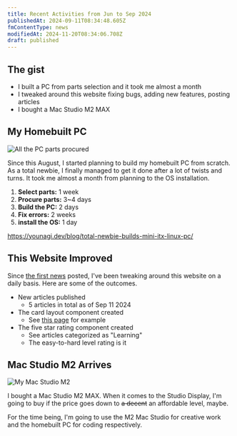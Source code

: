 ```yaml
---
title: Recent Activities from Jun to Sep 2024
publishedAt: 2024-09-11T08:34:48.605Z
fmContentType: news
modifiedAt: 2024-11-20T08:34:06.708Z
draft: published
---
```


## The gist

- I built a PC from parts selection and it took me almost a month
- I tweaked around this website fixing bugs, adding new features, posting articles
- I bought a Mac Studio M2 MAX

## My Homebuilt PC

![ All the PC parts procured ](../../../assets/images/pc-parts.webp)

Since this August, I started planning to build my homebuilt PC from scratch. As a total newbie, I finally managed to get it done after a lot of twists and turns. It took me almost a month from planning to the OS installation.

1. **Select parts:** 1 week
2. **Procure parts:** 3~4 days
3. **Build the PC:** 2 days
4. **Fix errors:** 2 weeks
5. **install the OS:** 1 day

https://younagi.dev/blog/total-newbie-builds-mini-itx-linux-pc/

## This Website Improved

Since [the first news](https://younagi.dev/news/created-my-personal-website/) posted, I've been tweaking around this website on a daily basis. Here are some of the outcomes.

- New articles published
  - 5 articles in total as of Sep 11 2024
- The card layout component created
  - See [this page](https://younagi.dev/tools/) for example
- The five star rating component created
  - See articles categorized as "Learning"
  - The easy-to-hard level rating is it

## Mac Studio M2 Arrives

![ My Mac Studio M2 ](../../../assets/images/mac-studio-img.webp)

I bought a Mac Studio M2 MAX. When it comes to the Studio Display, I'm going to buy if the price goes down to ~~a decent~~ an affordable level, maybe.

For the time being, I'm going to use the M2 Mac Studio for creative work and the homebuilt PC for coding respectively.
